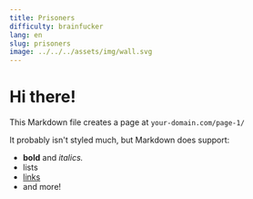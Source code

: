 ```yaml
---
title: Prisoners
difficulty: brainfucker
lang: en
slug: prisoners
image: ../../../assets/img/wall.svg
---
```


# Hi there!

This Markdown file creates a page at `your-domain.com/page-1/`

It probably isn't styled much, but Markdown does support:

- **bold** and _italics._
- lists
- [links](https://astro.build)
- and more!

